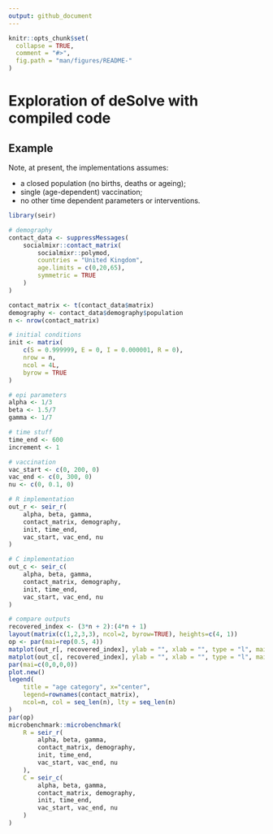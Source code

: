 ```yaml
---
output: github_document
---
```


<!-- README.md is generated from README.Rmd. Please edit that file -->

```r
knitr::opts_chunk$set(
  collapse = TRUE,
  comment = "#>",
  fig.path = "man/figures/README-"
)
```

# Exploration of deSolve with compiled code

<!-- badges: start -->
<!-- badges: end -->

## Example

Note, at present, the implementations assumes:

- a closed population (no births, deaths or ageing);
- single (age-dependent) vaccination;
- no other time dependent parameters or interventions.

```r
library(seir)

# demography
contact_data <- suppressMessages(
    socialmixr::contact_matrix(
        socialmixr::polymod,
        countries = "United Kingdom",
        age.limits = c(0,20,65),
        symmetric = TRUE
    )
)

contact_matrix <- t(contact_data$matrix)
demography <- contact_data$demography$population
n <- nrow(contact_matrix)

# initial conditions
init <- matrix(
    c(S = 0.999999, E = 0, I = 0.000001, R = 0),
    nrow = n,
    ncol = 4L,
    byrow = TRUE
)

# epi parameters
alpha <- 1/3
beta <- 1.5/7
gamma <- 1/7

# time stuff
time_end <- 600
increment <- 1

# vaccination
vac_start <- c(0, 200, 0)
vac_end <- c(0, 300, 0)
nu <- c(0, 0.1, 0)

# R implementation
out_r <- seir_r(
    alpha, beta, gamma,
    contact_matrix, demography,
    init, time_end, 
    vac_start, vac_end, nu
)

# C implementation
out_c <- seir_c(
    alpha, beta, gamma,
    contact_matrix, demography,
    init, time_end,
    vac_start, vac_end, nu
)

# compare outputs
recovered_index <- (3*n + 2):(4*n + 1)
layout(matrix(c(1,2,3,3), ncol=2, byrow=TRUE), heights=c(4, 1))
op <- par(mai=rep(0.5, 4))
matplot(out_r[, recovered_index], ylab = "", xlab = "", type = "l", main = "R ODE")
matplot(out_c[, recovered_index], ylab = "", xlab = "", type = "l", main = "C ODE")
par(mai=c(0,0,0,0))
plot.new()
legend(
    title = "age category", x="center",
    legend=rownames(contact_matrix),
    ncol=n, col = seq_len(n), lty = seq_len(n)
)
par(op)
microbenchmark::microbenchmark(
    R = seir_r(
        alpha, beta, gamma,
        contact_matrix, demography,
        init, time_end,
        vac_start, vac_end, nu
    ),
    C = seir_c(
        alpha, beta, gamma,
        contact_matrix, demography,
        init, time_end,
        vac_start, vac_end, nu
    )
)
```
